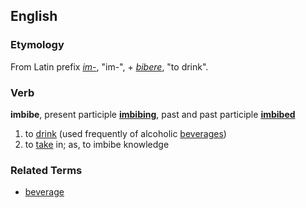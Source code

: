 ==English==
===Etymology===
From Latin prefix ''[[im-]]'', "im-", + ''[[bibere]]'', "to drink".

===Verb===
'''imbibe''', present participle '''[[imbibing]]''', past and past participle '''[[imbibed]]'''

# to [[drink]] (used frequently of alcoholic [[beverage]]s)
# to [[take]] in; as, to imbibe knowledge

===Related Terms===
*[[beverage]]